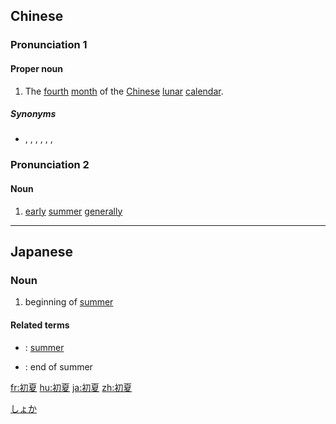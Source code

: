 ==Chinese==
{{zh-forms|[[initial]]<br>[[start]](ing)|[[summer]]}}

===Pronunciation 1===
{{zh-pron
|m=Chūxià
|c=co1 haa6
|h=pfs=Chhû-ha
|cat=pn
}}

====Proper noun====
{{zh-proper noun}}

# {{lb|zh|archaic}} The [[fourth]] [[month]] of the [[Chinese]] [[lunar]] [[calendar]].

=====Synonyms=====
* {{zh-l|梅月}}, {{zh-l|麥月}}, {{zh-l|清和}}, {{zh-l|桐夏}}, {{zh-l|余月}}, {{zh-l|孟夏}}, {{zh-l|純月}}

{{zh-cat|Chinese months}}

===Pronunciation 2===
{{zh-pron
|m=chūxià
|c=co1 haa6
|h=pfs=chhû-ha
|cat=n
}}
====Noun====
{{zh-noun}}

# [[early]] [[summer]] [[generally]]

----

==Japanese==
{{ja-kanjitab|しょ|か|yomi=on}}

===Noun===
{{ja-noun|しょか}}

# beginning of [[summer]]

====Related terms====
* {{ja-r|夏|なつ}}: [[summer]]
* {{ja-r|晩夏|ばんか}}: end of summer

[[Category:ja:Seasons|しょか]]

[[fr:初夏]]
[[hu:初夏]]
[[ja:初夏]]
[[zh:初夏]]